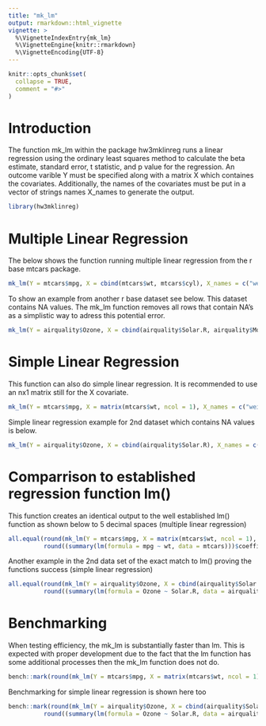 ```yaml
---
title: "mk_lm"
output: rmarkdown::html_vignette
vignette: >
  %\VignetteIndexEntry{mk_lm}
  %\VignetteEngine{knitr::rmarkdown}
  %\VignetteEncoding{UTF-8}
--- 
```


```r
knitr::opts_chunk$set(
  collapse = TRUE,
  comment = "#>"
)
```

# Introduction
The function mk_lm within the package hw3mklinreg runs a linear regression using the ordinary least squares method to calculate
the beta estimate, standard error, t statistic, and p value for the regression.  An outcome varible Y must be specified along
with a matrix X which containes the covariates.  Additionally, the names of the covariates must be put in a vector of strings
names X_names to generate the output.

```r
library(hw3mklinreg)
```

# Multiple Linear Regression
The below shows the function running multiple linear regression from the r base mtcars package.

```r
mk_lm(Y = mtcars$mpg, X = cbind(mtcars$wt, mtcars$cyl), X_names = c("weight", "cylinders"))
```

To show an example from another r base dataset see below.  This dataset contains NA values.  The mk_lm function
removes all rows that contain NA's as a simplistic way to adress this potential error.
```r
mk_lm(Y = airquality$Ozone, X = cbind(airquality$Solar.R, airquality$Month), X_names = c("Solar Radiation", "Month"))
```


# Simple Linear Regression
This function can also do simple linear regression.  It is recommended to use an nx1 matrix still for the X covariate.

```r
mk_lm(Y = mtcars$mpg, X = matrix(mtcars$wt, ncol = 1), X_names = c("weight"))
```

Simple linear regression example for 2nd dataset which contains NA values is below.  

```r
mk_lm(Y = airquality$Ozone, X = cbind(airquality$Solar.R), X_names = c("Solar Radiation"))
```

# Comparrison to established regression function lm()
This function creates an identical output to the well established lm() function as shown below to
5 decimal spaces (multiple linear regression)
```r
all.equal(round(mk_lm(Y = mtcars$mpg, X = matrix(mtcars$wt, ncol = 1), X_names = c("weight")),5)[1:12],
          round((summary(lm(formula = mpg ~ wt, data = mtcars)))$coefficients,5)[1:12])
```
Another example in the 2nd data set of the exact match to lm() proving the functions success (simple linear regression)
```r
all.equal(round(mk_lm(Y = airquality$Ozone, X = cbind(airquality$Solar.R), X_names = c("Solar Radiation")),5)[1:8],
          round((summary(lm(formula = Ozone ~ Solar.R, data = airquality)))$coefficients,5)[1:8])
```
# Benchmarking
When testing efficiency, the mk_lm is substantially faster than lm.  This is expected with proper development due to the fact that the lm function has some additional processes then the mk_lm function does not do.

```r
bench::mark(round(mk_lm(Y = mtcars$mpg, X = matrix(mtcars$wt, ncol = 1), X_names = c("weight")),5)[1:12],round((summary(lm(formula = mpg ~ wt, data = mtcars)))$coefficients,5)[1:12], iterations = 1000 )
```
Benchmarking for simple linear regression is shown here too

```r
bench::mark(round(mk_lm(Y = airquality$Ozone, X = cbind(airquality$Solar.R), X_names = c("Solar Radiation")),5)[1:8],
          round((summary(lm(formula = Ozone ~ Solar.R, data = airquality)))$coefficients,5)[1:8], iterations = 1000)
```
